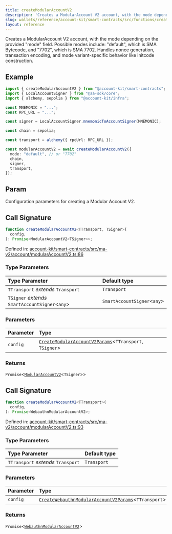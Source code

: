 ```yaml
---
title: createModularAccountV2
description: 'Creates a ModularAccount V2 account, with the mode depending on the provided "mode" field. Possible modes include: "default", which is SMA Bytecode, and "7702", which is SMA 7702. Handles nonce generation, transaction encoding, and mode variant-specific behavior like initcode construction.'
slug: wallets/reference/account-kit/smart-contracts/src/functions/createModularAccountV2
layout: reference
---
```


Creates a ModularAccount V2 account, with the mode depending on the provided "mode" field.
Possible modes include: "default", which is SMA Bytecode, and "7702", which is SMA 7702.
Handles nonce generation, transaction encoding, and mode variant-specific behavior like initcode construction.

## Example

```ts twoslash
import { createModularAccountV2 } from "@account-kit/smart-contracts";
import { LocalAccountSigner } from "@aa-sdk/core";
import { alchemy, sepolia } from "@account-kit/infra";

const MNEMONIC = "...";
const RPC_URL = "...";

const signer = LocalAccountSigner.mnemonicToAccountSigner(MNEMONIC);

const chain = sepolia;

const transport = alchemy({ rpcUrl: RPC_URL });

const modularAccountV2 = await createModularAccountV2({
  mode: "default", // or "7702"
  chain,
  signer,
  transport,
});
```

## Param

Configuration parameters for creating a Modular Account V2.

## Call Signature

```ts
function createModularAccountV2<TTransport, TSigner>(
  config,
): Promise<ModularAccountV2<TSigner>>;
```

Defined in: [account-kit/smart-contracts/src/ma-v2/account/modularAccountV2.ts:86](https://github.com/alchemyplatform/aa-sdk/blob/49e74eee8606f480b200b4612d00d950da8a8742/account-kit/smart-contracts/src/ma-v2/account/modularAccountV2.ts#L86)

### Type Parameters

| Type Parameter                                   | Default type                 |
| :----------------------------------------------- | :--------------------------- |
| `TTransport` _extends_ `Transport`               | `Transport`                  |
| `TSigner` _extends_ `SmartAccountSigner`\<`any`> | `SmartAccountSigner`\<`any`> |

### Parameters

| Parameter | Type                                                                                                         |
| :-------- | :----------------------------------------------------------------------------------------------------------- |
| `config`  | [`CreateModularAccountV2Params`](../type-aliases/CreateModularAccountV2Params.mdx)\<`TTransport`, `TSigner`> |

### Returns

`Promise`\<[`ModularAccountV2`](../type-aliases/ModularAccountV2.mdx)\<`TSigner`>>

## Call Signature

```ts
function createModularAccountV2<TTransport>(
  config,
): Promise<WebauthnModularAccountV2>;
```

Defined in: [account-kit/smart-contracts/src/ma-v2/account/modularAccountV2.ts:93](https://github.com/alchemyplatform/aa-sdk/blob/49e74eee8606f480b200b4612d00d950da8a8742/account-kit/smart-contracts/src/ma-v2/account/modularAccountV2.ts#L93)

### Type Parameters

| Type Parameter                     | Default type |
| :--------------------------------- | :----------- |
| `TTransport` _extends_ `Transport` | `Transport`  |

### Parameters

| Parameter | Type                                                                                                              |
| :-------- | :---------------------------------------------------------------------------------------------------------------- |
| `config`  | [`CreateWebauthnModularAccountV2Params`](../type-aliases/CreateWebauthnModularAccountV2Params.mdx)\<`TTransport`> |

### Returns

`Promise`\<[`WebauthnModularAccountV2`](../type-aliases/WebauthnModularAccountV2.mdx)>
